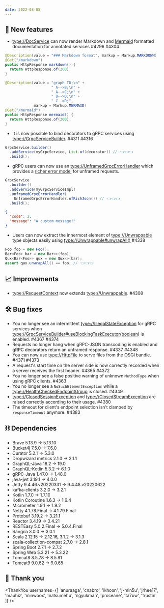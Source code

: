 ```yaml
---
date: 2022-08-05
---
```


## 🌟 New features

- <type://DocService> can now render Markdown and [Mermaid](https://mermaid-js.github.io/mermaid/)
  formatted documentation for annotated services #4299 #4304

```java Markdown
@Description(value = "### Markdown format", markup = Markup.MARKDOWN)
@Get("/markdown")
public HttpResponse markdown() {
  return HttpResponse.of(200);
}
```

```java
@Description(value = "graph TD;\n" +
                     " A-->B;\n" +
                     " A-->C;\n" +
                     " B-->D;\n" +
                     " C-->D;",
             markup = Markup.MERMAID)
@Get("/mermaid")
public HttpResponse mermaid() {
  return HttpResponse.of(200);
}
```

- It is now possible to bind decorators to gRPC services using <type://GrpcServiceBuilder>. #4311 #4316

```java
GrpcService.builder()
  .addService(myGrpcService, List.of(decorator)) // 👈👈👈
  .build();
```

- gRPC users can now use an <type://UnframedGrpcErrorHandler> which provides a
  [richer error model](https://cloud.google.com/apis/design/errors#error_model) for unframed requests.

```java
GrpcService
  .builder()
  .addService(myGrpcServiceImpl)
  .unframedGrpcErrorHandler(
    UnframedGrpcErrorHandler.ofRichJson()) // 👈👈👈
  .build();
```

```json
{
  "code": 2,
  "message": "A custom message!"
}
```

- Users can now extract the innermost element of <type://Unwrappable> type objects easily using <type://Unwrappable#unwrapAll()> #4338
```java
Foo foo = new Foo();
Bar<Foo> bar = new Bar<>(foo);
Qux<Bar<Foo>> qux = new Qux<>(bar);
assert qux.unwrapAll() == foo; // 👈👈👈
```

## 📈 Improvements

- <type://RequestContext> now extends <type://Unwrappable>. #4308

## 🛠️ Bug fixes

- You no longer see an intermittent <type://IllegalStateException> for gRPC services
  when <type://GrpcServiceBuilder#useBlockingTaskExecutor(boolean)> is enabled. #4367 #4374
- Requests no longer hang when gRPC-JSON transcoding is enabled and gRPC decorators return an unframed response. #4337 #4348
- You can now use <type://HttpFile> to serve files from the OSGI bundle. #4371 #4373
- A request's start time on the server side is now correctly
  recorded when a server receives the first header. #4365 #4372
- You no longer see a false positive warning of unknown `MethodType` when using gRPC clients. #4363
- You no longer see a `NoSuchElementException` while a <type://HealthCheckedEndpointGroup> is closed. #4349
- <type://ClosedSessionException> and <type://ClosedStreamException> are raised correctly according to their usage. #4380
- The timeout for client's endpoint selection isn't clamped by `responseTimeout` anymore. #4383

## ⛓ Dependencies

- Brave 5.13.9 → 5.13.10
- Bucket4j 7.5.0 → 7.6.0
- Curator 5.2.1 → 5.3.0
- Dropwizard metrics 2.1.0 → 2.1.1
- GraphQL-Java 18.2 → 19.0
- GraphQL-Kotlin 5.3.2 → 6.1.0
- gRPC-Java 1.47.0 → 1.48.0
- java-jwt 3.19.1 → 4.0.0
- Jetty 9.4.46.v20220331 → 9.4.48.v20220622
- kafka-clients 3.2.0 → 3.2.1
- Kotlin 1.7.0 → 1.7.10
- Kotlin Coroutine 1.6.3 → 1.6.4
- Micrometer 1.9.1 → 1.9.2
- Netty 4.1.78.Final → 4.1.79.Final
- Protobuf 3.19.2 → 3.21.1
- Reactor 3.4.19 → 3.4.21
- RESTEasy 5.0.2.Final → 5.0.4.Final
- Sangria 3.0.0 → 3.0.1
- Scala 2.12.15 → 2.12.16, 3.1.2 → 3.1.3
- scala-collection-compat 2.7.0 → 2.8.1
- Spring Boot 2.7.1 → 2.7.2
- Spring Web 5.3.21 → 5.3.22
- Tomcat8 8.5.78 → 8.5.81
- Tomcat9 9.0.62 → 9.0.65

## 🙇 Thank you

<ThankYou usernames={[
  'anuraaga',
  'cnabro',
  'ikhoon',
  'j-min5u',
  'jrhee17',
  'mauhiz',
  'minwoox',
  'natsumehu',
  'ngyukman',
  'proceane',
  'ta7uw',
  'trustin'
]} />
